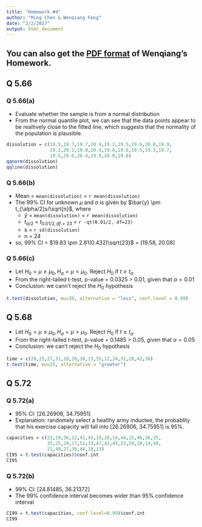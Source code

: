 ```yaml
---
title: "Homework #4"
author: "Ming Chen & Wenqiang Feng"
date: "2/2/2017"
output: html_document
---
```


## You can also get the [PDF format](./pdf/HW4.pdf) of Wenqiang's Homework.

## Q 5.66
### Q 5.66(a)

* Evaluate whether the sample is from a normal distribution
* From the normal quantile plot, we can see that the data points appear to be realtively close to the fitted line, which suggests that the normality of the population is plausible.

```R
dissolution = c(19.5,19.7,19.7,20.4,19.2,19.5,19.6,20.8,19.9,
                19.2,20.1,19.8,20.4,19.8,19.6,19.5,19.3,19.7,
                19.5,20.6,20.4,19.9,20.0,19.8)
qqnorm(dissolution)
qqline(dissolution)
```

### Q 5.66(b)

* Mean = `mean(dissolution)` = `r mean(dissolution)`
* The 99% CI for unknown $\mu$ and $\sigma$ is given by $\bar{y} \pm t_{\alpha/2}s/\sqrt{n}$, where
    + $\bar{y}$ = `mean(dissolution)` = `r mean(dissolution)`
    + $t_{\alpha/2}$ = $t_{0.01/2, df=23}$ = `r -qt(0.01/2, df=23)`
    + s = `r sd(dissolution)`
    + n = 24
* so, 99% CI = $19.83 \pm 2.81(0.432)\sqrt{23}$ = [19.58, 20.08]

### Q 5.66(c)
* Let $H_{0} = \mu\geq\mu_{0}, H_{a} = \mu<\mu_{0}$. Reject $H_{0}$ if $t\geq t_{\alpha}$
* From the right-tailed t-test, p-value = 0.0325 > 0.01, given that $\alpha = 0.01$
* Conclusion: we cann't reject the $H_{0}$ hypothesis

```R
t.test(dissolution, mu=20, alternative = "less", conf.level = 0.99)
```


## Q 5.68

* Let $H_{0} = \mu\leq\mu_{0}, H_{a} = \mu>\mu_{0}$. Reject $H_{0}$ if $t\geq t_{\alpha}$
* From the right-tailed t-test, p-value = 0.1485 > 0.05, given that $\alpha = 0.05$
* Conclusion: we can't reject the $H_{0}$ hypothesis

```R
time = c(28,25,27,31,10,26,30,15,55,12,24,32,28,42,38)
t.test(time, mu=25, alternative = "greater")
```

## Q 5.72

### Q 5.72(a)

* 95% CI: [26.26906, 34.75951]
* Explanation: randomely select a healthy army inductee, the probablity that his exercise capacity will fall into [26.26906, 34.75951] is 95%.

```R
capacities = c(23,19,36,12,41,43,19,28,14,44,15,46,36,25,
               35,25,29,17,51,33,47,42,45,23,29,18,14,48,
               21,49,27,39,44,18,13)
CI95 = t.test(capacities)$conf.int
CI95
```

### Q 5.72(b)
* 99% CI: [24.81485, 36.21372]
* The 99% confidence interval becomes wider than 95% confidence interval 
```R
CI99 = t.test(capacities, conf.level=0.99)$conf.int
CI99
```
